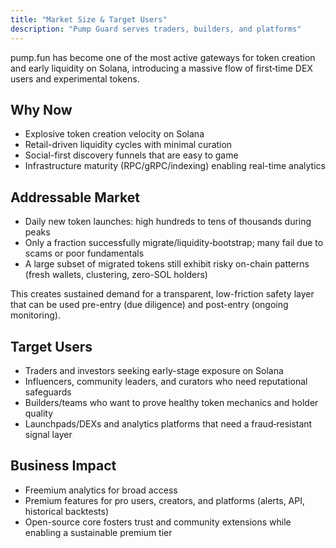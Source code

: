 ```yaml
---
title: "Market Size & Target Users"
description: "Pump Guard serves traders, builders, and platforms"
---
```


pump.fun has become one of the most active gateways for token creation and early liquidity on Solana, introducing a massive flow of first‑time DEX users and experimental tokens.

## Why Now

- Explosive token creation velocity on Solana
- Retail-driven liquidity cycles with minimal curation
- Social-first discovery funnels that are easy to game
- Infrastructure maturity (RPC/gRPC/indexing) enabling real-time analytics

## Addressable Market

- Daily new token launches: high hundreds to tens of thousands during peaks
- Only a fraction successfully migrate/liquidity‑bootstrap; many fail due to scams or poor fundamentals
- A large subset of migrated tokens still exhibit risky on-chain patterns (fresh wallets, clustering, zero-SOL holders)

This creates sustained demand for a transparent, low-friction safety layer that can be used pre-entry (due diligence) and post-entry (ongoing monitoring).

## Target Users

- Traders and investors seeking early-stage exposure on Solana
- Influencers, community leaders, and curators who need reputational safeguards
- Builders/teams who want to prove healthy token mechanics and holder quality
- Launchpads/DEXs and analytics platforms that need a fraud‑resistant signal layer

## Business Impact

- Freemium analytics for broad access
- Premium features for pro users, creators, and platforms (alerts, API, historical backtests)
- Open-source core fosters trust and community extensions while enabling a sustainable premium tier